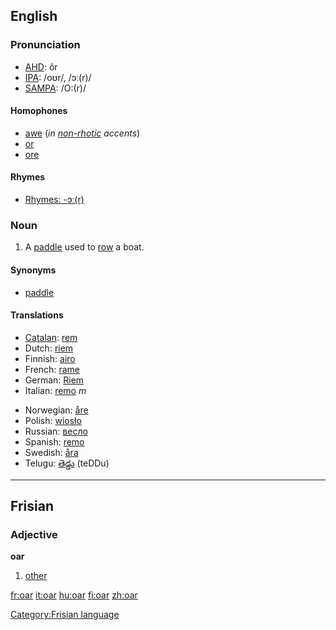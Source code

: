 ==English==

===Pronunciation===
{{rfap|US|UK}}
*[[w:AHD|AHD]]: ôr
*[[w:IPA|IPA]]: /oʊr/, /ɔː(r)/
*[[w:SAMPA|SAMPA]]: /O:(r)/

====Homophones====
*[[awe]] (''in [[non-rhotic]] accents'')
*[[or]]
*[[ore]]

====Rhymes====
*[[rhymes:English:-ɔː(r)|Rhymes: -ɔː(r)]]

===Noun===
{{en-noun-reg}}

#A [[paddle]] used to [[row]] a boat.

====Synonyms====
*[[paddle]]

====Translations====
{{top}}
*[[Catalan]]: [[rem]] {{m}}
*Dutch: [[riem]]
*Finnish: [[airo]]
*French: [[rame]]
*German: [[Riem]]
*Italian: [[remo]] ''m''
{{mid}}
*Norwegian: [[åre]] {{c}}
*Polish: [[wiosło]]
*Russian: [[весло]]
*Spanish: [[remo]] {{m}}
*Swedish: [[åra]] {{c}}
*Telugu: [[తెడ్డు]] (teDDu)
{{bottom}}

----

==Frisian==
===Adjective===
'''oar'''

#[[other]]

[[Category:Frisian language]]

[[fr:oar]]
[[it:oar]]
[[hu:oar]]
[[fi:oar]]
[[zh:oar]]